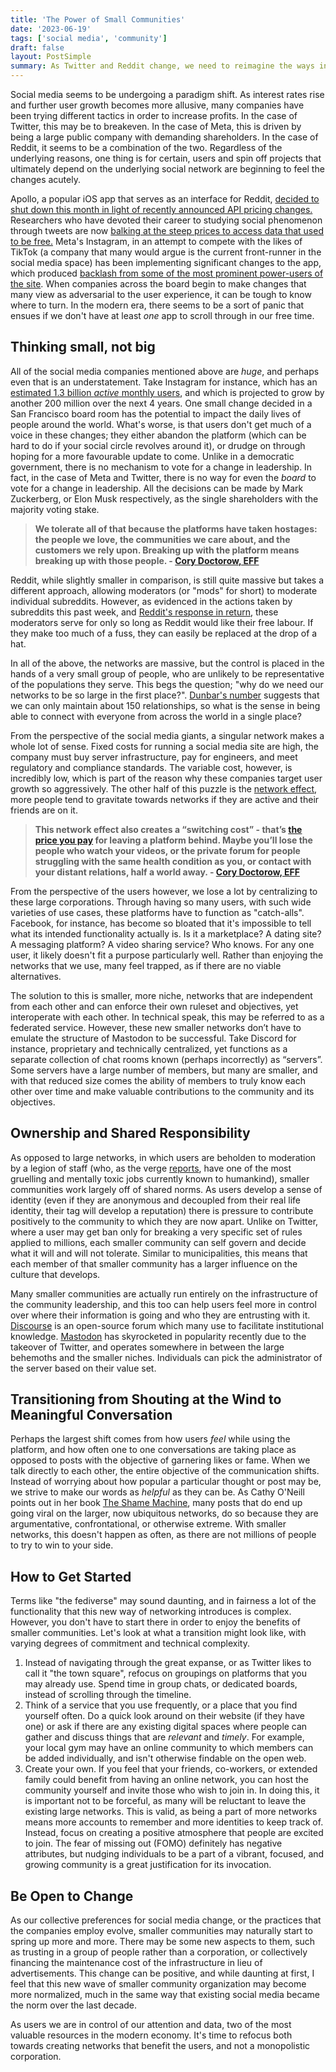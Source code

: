 ```yaml
---
title: 'The Power of Small Communities'
date: '2023-06-19'
tags: ['social media', 'community']
draft: false
layout: PostSimple
summary: As Twitter and Reddit change, we need to reimagine the ways in which we connect with each other.
---
```


Social media seems to be undergoing a paradigm shift. As interest rates rise and further user growth becomes more allusive, many companies have been trying different tactics in order to increase profits. In the case of Twitter, this may be to breakeven. In the case of Meta, this is driven by being a large public company with demanding shareholders. In the case of Reddit, it seems to be a combination of the two. Regardless of the underlying reasons, one thing is for certain, users and spin off projects that ultimately depend on the underlying social network are beginning to feel the changes acutely.

Apollo, a popular iOS app that serves as an interface for Reddit, [decided to shut down this month in light of recently announced API pricing changes.](https://www.theverge.com/2023/6/13/23759180/reddit-protest-private-apollo-christian-selig-subreddit) Researchers who have devoted their career to studying social phenomenon through tweets are now [balking at the steep prices to access data that used to be free.](https://www.nature.com/articles/d41586-023-00460-z) Meta's Instagram, in an attempt to compete with the likes of TikTok (a company that many would argue is the current front-runner in the social media space) has been implementing significant changes to the app, which produced [backlash from some of the most prominent power-users of the site](https://www.theguardian.com/technology/2022/jul/26/instagram-changes-user-backlash-trying-to-be-tiktok). When companies across the board begin to make changes that many view as adversarial to the user experience, it can be tough to know where to turn. In the modern era, there seems to be a sort of panic that ensues if we don't have at least _one_ app to scroll through in our free time.

## Thinking small, not big

All of the social media companies mentioned above are _huge_, and perhaps even that is an understatement. Take Instagram for instance, which has an [estimated 1.3 billion _active_ monthly users](https://www.statista.com/forecasts/1138856/instagram-users-in-the-world), and which is projected to grow by another 200 million over the next 4 years. One small change decided in a San Francisco board room has the potential to impact the daily lives of people around the world. What's worse, is that users don't get much of a voice in these changes; they either abandon the platform (which can be hard to do if your social circle revolves around it), or drudge on through hoping for a more favourable update to come. Unlike in a democratic government, there is no mechanism to vote for a change in leadership. In fact, in the case of Meta and Twitter, there is no way for even the _board_ to vote for a change in leadership. All the decisions can be made by Mark Zuckerberg, or Elon Musk respectively, as the single shareholders with the majority voting stake.

> **We tolerate all of that because the platforms have taken hostages: the people we love, the communities we care about, and the customers we rely upon. Breaking up with the platform means breaking up with those people. - [Cory Doctorow, EFF](https://www.eff.org/deeplinks/2022/03/make-social-media-work-better-make-it-fail-better-0)**

Reddit, while slightly smaller in comparison, is still quite massive but takes a different approach, allowing moderators (or "mods" for short) to moderate individual subreddits. However, as evidenced in the actions taken by subreddits this past week, and [Reddit's response in return](https://www.eff.org/deeplinks/2023/06/what-reddit-got-wrong), these moderators serve for only so long as Reddit would like their free labour. If they make too much of a fuss, they can easily be replaced at the drop of a hat.

In all of the above, the networks are massive, but the control is placed in the hands of a very small group of people, who are unlikely to be representative of the populations they serve. This begs the question; "why do we need our networks to be so large in the first place?". [Dunbar's number](https://www.bbc.com/future/article/20191001-dunbars-number-why-we-can-only-maintain-150-relationships) suggests that we can only maintain about 150 relationships, so what is the sense in being able to connect with everyone from across the world in a single place?

From the perspective of the social media giants, a singular network makes a whole lot of sense. Fixed costs for running a social media site are high, the company must buy server infrastructure, pay for engineers, and meet regulatory and compliance standards. The variable cost, however, is incredibly low, which is part of the reason why these companies target user growth so aggressively. The other half of this puzzle is the [network effect](https://en.wikipedia.org/wiki/Network_effect), more people tend to gravitate towards networks if they are active and their friends are on it.

> **This network effect also creates a “switching cost” - that’s [the price you pay](https://www.eff.org/deeplinks/2021/08/facebooks-secret-war-switching-costs) for leaving a platform behind. Maybe you’ll lose the people who watch your videos, or the private forum for people struggling with the same health condition as you, or contact with your distant relations, half a world away. - [Cory Doctorow, EFF](https://www.eff.org/deeplinks/2022/03/make-social-media-work-better-make-it-fail-better-0)**

From the perspective of the users however, we lose a lot by centralizing to these large corporations. Through having so many users, with such wide varieties of use cases, these platforms have to function as "catch-alls". Facebook, for instance, has become so bloated that it's impossible to tell what its intended functionality actually is. Is it a marketplace? A dating site? A messaging platform? A video sharing service? Who knows. For any one user, it likely doesn't fit a purpose particularly well. Rather than enjoying the networks that we use, many feel trapped, as if there are no viable alternatives.

The solution to this is smaller, more niche, networks that are independent from each other and can enforce their own ruleset and objectives, yet interoperate with each other. In technical speak, this may be referred to as a federated service. However, these new smaller networks don’t have to emulate the structure of Mastodon to be successful. Take Discord for instance, proprietary and technically centralized, yet functions as a separate collection of chat rooms known (perhaps incorrectly) as “servers”. Some servers have a large number of members, but many are smaller, and with that reduced size comes the ability of members to truly know each other over time and make valuable contributions to the community and its objectives.

## Ownership and Shared Responsibility

As opposed to large networks, in which users are beholden to moderation by a legion of staff (who, as the verge [reports](https://www.theverge.com/interface/2020/5/13/21255994/facebook-content-moderator-lawsuit-settlement-mental-health-issues), have one of the most gruelling and mentally toxic jobs currently known to humankind), smaller communities work largely off of shared norms. As users develop a sense of identity (even if they are anonymous and decoupled from their real life identity, their tag will develop a reputation) there is pressure to contribute positively to the community to which they are now apart. Unlike on Twitter, where a user may get ban only for breaking a very specific set of rules applied to millions, each smaller community can self govern and decide what it will and will not tolerate. Similar to municipalities, this means that each member of that smaller community has a larger influence on the culture that develops.

Many smaller communities are actually run entirely on the infrastructure of the community leadership, and this too can help users feel more in control over where their information is going and who they are entrusting with it. [Discourse](https://www.discourse.org/) is an open-source forum which many use to facilitate institutional knowledge. [Mastodon](https://joinmastodon.org/) has skyrocketed in popularity recently due to the takeover of Twitter, and operates somewhere in between the large behemoths and the smaller niches. Individuals can pick the administrator of the server based on their value set.

## Transitioning from Shouting at the Wind to Meaningful Conversation

Perhaps the largest shift comes from how users _feel_ while using the platform, and how often one to one conversations are taking place as opposed to posts with the objective of garnering likes or fame. When we talk directly to each other, the entire objective of the communication shifts. Instead of worrying about how popular a particular thought or post may be, we strive to make our words as _helpful_ as they can be. As Cathy O'Neill points out in her book [The Shame Machine](https://www.penguinrandomhouse.com/books/606203/the-shame-machine-by-cathy-oneil/), many posts that do end up going viral on the larger, now ubiquitous networks, do so because they are argumentative, confrontational, or otherwise extreme. With smaller networks, this doesn't happen as often, as there are not millions of people to try to win to your side.

## How to Get Started

Terms like "the fediverse" may sound daunting, and in fairness a lot of the functionality that this new way of networking introduces is complex. However, you don't have to start there in order to enjoy the benefits of smaller communities. Let's look at what a transition might look like, with varying degrees of commitment and technical complexity.

1. Instead of navigating through the great expanse, or as Twitter likes to call it "the town square", refocus on groupings on platforms that you may already use. Spend time in group chats, or dedicated boards, instead of scrolling through the timeline.
2. Think of a service that you use frequently, or a place that you find yourself often. Do a quick look around on their website (if they have one) or ask if there are any existing digital spaces where people can gather and discuss things that are _relevant_ and _timely_. For example, your local gym may have an online community to which members can be added individually, and isn't otherwise findable on the open web.
3. Create your own. If you feel that your friends, co-workers, or extended family could benefit from having an online network, you can host the community yourself and invite those who wish to join in. In doing this, it is important not to be forceful, as many will be reluctant to leave the existing large networks. This is valid, as being a part of more networks means more accounts to remember and more identities to keep track of. Instead, focus on creating a positive atmosphere that people are excited to join. The fear of missing out (FOMO) definitely has negative attributes, but nudging individuals to be a part of a vibrant, focused, and growing community is a great justification for its invocation.

## Be Open to Change

As our collective preferences for social media change, or the practices that the companies employ evolve, smaller communities may naturally start to spring up more and more. There may be some new aspects to them, such as trusting in a group of people rather than a corporation, or collectively financing the maintenance cost of the infrastructure in lieu of advertisements. This change can be positive, and while daunting at first, I feel that this new wave of smaller community organization may become more normalized, much in the same way that existing social media became the norm over the last decade.

As users we are in control of our attention and data, two of the most valuable resources in the modern economy. It's time to refocus both towards creating networks that benefit the users, and not a monopolistic corporation.
